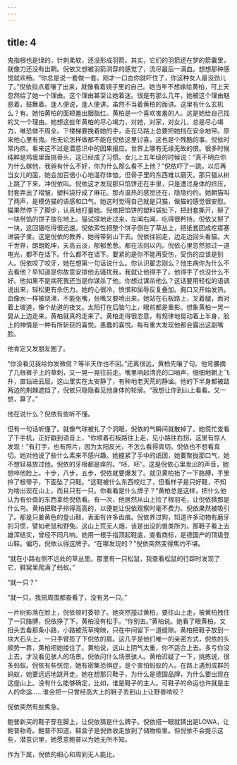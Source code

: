 ```yaml
---
---
---
```

title: 4
---




鬼指根也是绿的，针刺柔软，还没形成羽箭。其实，它们的羽箭还在梦的箭囊里，就像刀还没有出鞘。倪依又想被羽箭洞穿的感觉了，流尽最后一滴血。想想那种感觉就欢畅。“你总是说一套做一套。刚才一口血你就吓住了，你这种女人最没劲儿了。”倪依指点着嚷了出来，就像看着镜子里的自己。她当年不想嫁给黄柏，可上天忽然给了她一个理由。这个理由甚至让她着迷。很是有那么几年，她被这个理由魅惑着，鼓舞着。逢人便说，逢人便讲。虽然不当着黄柏的面讲。这里有什么玄机么？有。她怕黄柏的面颊羞出胭脂红。黄柏是一个喜欢害羞的人。这是她给自己找的又一个理由。她想这些年黄柏的尽心竭力，对她，对家，对女儿，总是尽心竭力，唯恐做不周全。下楼梯要挽着她的手，走在马路上总要把她挡在安全地带。原来他心里有鬼。他无论怎样做都不能在倪依这里讨喜，这也是个残酷的事。倪依时常内疚。看来这不过是潜意识中的因果报应。世界上哪有无缘无故的恨。很多时候纯粹是鸡蛋里面挑骨头，这已经成了习惯。女儿上五年级的时候说：“真不明白你为什么嫁他，我爸有什么不好，你为什么那么看不上他？”倪依吓了一跳。以后再当女儿的面，她会加百倍小心地温存体恤，但骨子里的东西难以磨灭。那只猫从树上跳了下来，冲倪依叫。倪依这才发现那只馅饼还在手里，只是遭过身体的挤压，封套弄出了褶皱，塑料袋拧成了麻花。那点温热的感觉还在，隐隐约约。她朝猫叫了两声，是模仿猫的语感和口气。她这时觉得自己就是只猫，做猫的感觉很安慰。猫果然停下了脚步，认真地打量她。倪依把馅饼的塑料袋扯下，把封套撕开，掰了一块带馅的饼子放在地上。猫试探地走过来，左闻右闻，吃得很矜持。倪依又掰了一块，这回猫吃得很迅速。倪依索性把整个饼子倒在了草丛上，把纸套团成疙瘩塞进袋子里。这是倪依的教养，她得带到山下去。倪依往回走，边走边回头看猫。大千世界，朗朗乾坤，天高云淡，郁郁葱葱。都在法则以内。倪依心里忽然掠过一道电光，都不在话下。什么都不在话下。要紧的是你不能再受伤，受伤的应该是别人。倪依咬了咬牙，她在想第一句话说什么。你认识翟志刚么？他生病你为什么不去看他？早知道是你故意安排他去骚扰我，我就让他得手了。他得手了也没什么不好。他如果不是病死我还当是你谋杀了他。你想过谋杀他么？这话要用轻松的语调说出来，轻松更有杀伤力。她的心很冷，愤恨和屈辱反复叠加。胸口又开始发热，血像水一样被烧沸，不能张嘴，张嘴又要喷出来。她站在石板路上，叉着腿，面对着上坡道，像个劫道的夜叉。太阳打在后脑勺上，眼前都是重影。想象黄柏一晃一晃从上边走来，黄柏就真的走来了。黄柏走得很恣意，有规律地晃动着上半身，脸上的神情是一种有所斩获的喜悦。愚蠢的喜悦。每有重大发现他都会露出这副嘴脸。

他肯定又发朋友圈了。

“你没看见我给你发微信？等半天你也不回。”还离很远，黄柏先嚷了句。他弯腰摘了几根裤子上的草刺，又一晃一晃往前走。嘴里响起清亮的口哨声，细细地朝上飞升，直钻进云层。这山里实在太安静了，有种地老天荒的静谧。他的下半身都被路两边的荆棘遮挡了，倪依只隐隐看见他身体的轮廓。“我想让你到山上看看。又一想，算了。”

他在说什么？倪依有些听不懂。

但有一句话听懂了。就像气球被扎了个洞眼，倪依的气瞬间就散掉了。她慌忙查看了下手机，正好戳到语音上，“你顺着石板路往上走，见小路往右拐，这里有惊人发现！”有打字，也有照片，因为太阳反光，不怎么看得真切。倪依也不想看真切。她对他说了些什么素来不感兴趣。她握紧了手中的纸团，她要聚拢那口气，她不想轻易放过他。倪依的牙根都是痒的。“呸、呸”。这是倪依心里发出的声音，她想啐他脸上。十步，八步，五步，倪依就要爆发了。就见黄柏抬了一下胳膊，手里拎了根带子，下面坠了只鞋。“这鞋被什么东西咬烂了，但看样子是只好鞋，不知为啥出现在山上，而且只有一只。你看看是什么牌子？”黄柏总是这样，把什么他认为有价值的东西拿给倪依看。有一次，他居然从山上捡了根羽毛，让倪依猜那是什么鸟。黄柏把鞋子拎得高高的，以便能让倪依观察时毫不费力。倪依果然被吸引了。那是只姜黄色的登山鞋，表面有许多齿痕。倪依养过狗，知道许多动物有磨牙的习惯，譬如老鼠和野兔。这山上荒无人烟，该是出没的兽类所为。那鞋子看上去雄浑结实，曾经不同凡响。她用一根手指顶起鞋底，查看商标，是德国产的顶级登山鞋。偏巧，倪依认得这牌子。“在哪发现的？”倪依突然变得焦灼不堪。

“就在小路右侧不远处的草丛里。那里有一只松鼠，我查看松鼠的行踪时发现了它，鞋窝里爬满了蚂蚁。”

“就一只？”

“就一只。我把周围都查看了，没有另一只。”

一片树影落在脸上，倪依顿时委顿了。她突然撞过黄柏，要往山上走，被黄柏拽住了一只胳膊，倪依挣了下，黄柏没有松手。“你别去。”黄柏说。她看了眼黄柏，又扭头去看那条小路，小路被荒草掩映，只在中间留下一道缝隙。黄柏把鞋子放到一块大石头上，一只手臂揽了下倪依的肩。这几乎是他们唯一的亲密方式，倪依的头顺势一靠，黄柏把她搂住了。黄柏说，这山上阴气太重，你不适合上去。多亏你没上去，才没看见骇人的场景。倪依问什么场景骇人。黄柏迟疑了一下，挑拣说，很多蚂蚁。倪依有些恍惚，她有密集恐惧症，是个害怕蚂蚁的人。在路上遇到成群的蚂蚁，她要远远地跳开走。她在想那只鞋子，为什么是德国品牌，为什么要出现在这座山上。没有什么能够确定，比如，谁是鞋子的主人。可鞋子的命运也许就是主人的命运……谁会把一只曾经高大上的鞋子丢到山上让野兽啃咬？

倪依突然有些焦急。

鲍普新买的鞋子穿在脚上，让倪依猜是什么牌子。倪依搭一眼就猜出是LOWA，让鲍普称奇。鲍普不知道，鞋盒子是倪依收走放到了储物柜里。但倪依不会提示这些，潜意识里，她愿意鲍普以为她无所不知。

作为下属，倪依的细心和周到无人能比。